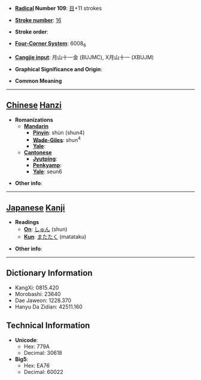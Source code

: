 * '''[[Wiktionary:Chinese radical index| Radical]] Number 109''': [[Wiktionary:Chinese radical index 目|目]]+11 strokes

* '''[[Wiktionary:Chinese total strokes index|Stroke number]]''': [[Wiktionary:Chinese total strokes index 16|16]]

* '''Stroke order''': 

* '''[[Wiktionary:Chinese four corner index|Four-Corner System]]''': 6008<sub>6</sub>

* '''[[Wiktionary:Chinese Cangjie index|Cangjie input]]''': 月山十一金 (BUJMC), X月山十一 (XBUJM)

* '''Graphical Significance and Origin''': 

* '''Common Meaning'''

----

== [[Chinese]] [[Hanzi]] ==

* '''Romanizations'''
** '''[[Mandarin]]'''
*** '''[[Pinyin]]''': shùn (shun4)
*** '''[[Wade-Giles]]''': shun<sup>4</sup>
*** '''[[Yale]]''': 
** '''[[Cantonese]]'''
*** '''[[Jyutping]]''':
*** '''[[Penkyamp]]''': 
*** '''[[Yale]]''': seun6

* '''Other info''': 

----

== [[Japanese]] [[Kanji]] ==

* '''Readings'''
** '''[[On]]''': [[しゅん]] (shun)
** '''[[Kun]]''': [[またたく]] (matataku)

* '''Other info''':  

----

== Dictionary Information ==

* KangXi: 0815.420
* Morobashi: 23640
* Dae Jaweon: 1228.370
* Hanyu Da Zidian: 42511.160

== Technical Information ==

* '''Unicode''':
** Hex: 779A
** Decimal: 30618
* '''Big5''':
** Hex: EA76
** Decimal: 60022